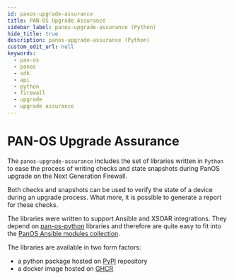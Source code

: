 ```yaml
---
id: panos-upgrade-assurance
title: PAN-OS Upgrade Assurance
sidebar_label: panos-upgrade-assurance (Python)
hide_title: true
description: panos-upgrade-assurance (Python)
custom_edit_url: null
keywords:
  - pan-os
  - panos
  - sdk
  - api
  - python
  - firewall
  - upgrade
  - upgrade assurance
---
```


# PAN-OS Upgrade Assurance

The `panos-upgrade-assurance` includes the set of libraries written in `Python` to ease the process of writing checks and state snapshots during PanOS upgrade on the Next Generation Firewall.

Both checks and snapshots can be used to verify the state of a device during an upgrade process. What more, it is possible to generate a report for these checks.

The libraries were written to support Ansible and XSOAR integrations. They depend on [pan-os-python](/panos/docs/panospython/) libraries and therefore are quite easy to fit into the [PanOS Ansible modules collection](https://galaxy.ansible.com/paloaltonetworks/panos).

The libraries are available in two form factors:

- a python package hosted on [PyPI](https://pypi.org/project/panos-upgrade-assurance/) repository
- a docker image hosted on [GHCR](https://github.com/PaloAltoNetworks/pan-os-upgrade-assurance/pkgs/container/panos_upgrade_assurance)
